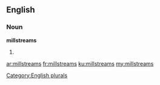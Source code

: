 ==English==

===Noun===
'''millstreams'''

# {{plural of|millstream}}

[[Category:English plurals]]

[[ar:millstreams]]
[[fr:millstreams]]
[[ku:millstreams]]
[[my:millstreams]]